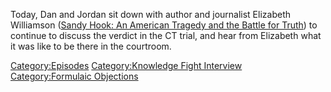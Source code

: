 {{DEFAULTSORT:
    #_EPISODE_0737:Reflections on a Verdict Part 2
}}{{Episode
    | title           = Reflections on a Verdict Part 2
    | caption         = Listen to this episode on [https://knowledgefight.libsyn.com/737-reflections-on-a-verdict-part-2 Libsyn] [https://open.spotify.com/episode/6cLzNfV63a7q8d8Qyamp0G Spotify], Read the [[Transcript/737: Reflections on a Verdict Part 2|Unofficial Transcript]], View discussion on [https://reddit.com/y56cdc Reddit]
    | episodeNumber   = 737
    | length          = 01:23:02
    | airDate         = October 16, 2022
    | episodeType     = [[:Category:Knowledge Fight Interview|Knowledge Fight Interview]], [[:Category:Formulaic Objections|Formulaic Objections]]
    | appearance      = [[Elizabeth Williamson]], [[Robbie Parker]], [[Jon Ronson]]
    | previousEpisode = [[736: Reflections on a Verdict]]
    | nextEpisode     = [[738: Taking a Powder With Chowder]]
}}

{{Stub}}

Today, Dan and Jordan sit down with author and journalist Elizabeth Williamson ([https://www.penguinrandomhouse.com/books/624175/sandy-hook-by-elizabeth-williamson/ Sandy Hook: An American Tragedy and the Battle for Truth]) to continue to discuss the verdict in the CT trial, and hear from Elizabeth what it was like to be there in the courtroom.

[[Category:Episodes]]
[[Category:Knowledge Fight Interview]]
[[Category:Formulaic Objections]]
